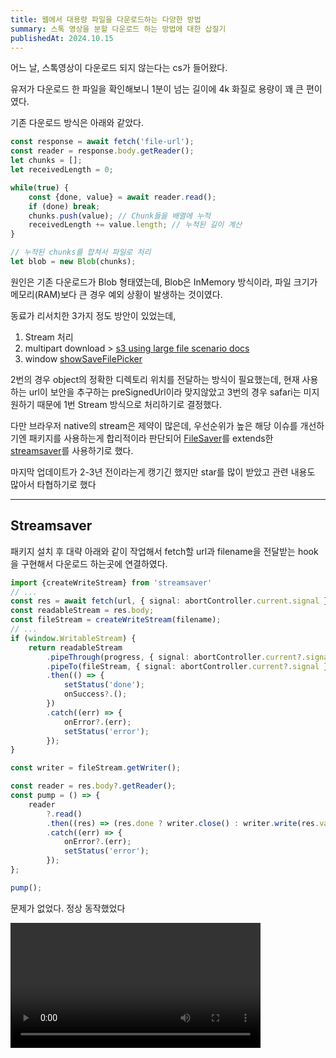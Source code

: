 ```yaml
---
title: 웹에서 대용량 파일을 다운로드하는 다양한 방법
summary: 스톡 영상을 분할 다운로드 하는 방법에 대한 삽질기
publishedAt: 2024.10.15
---
```


어느 날, 스톡영상이 다운로드 되지 않는다는 cs가 들어왔다.

유저가 다운로드 한 파일을 확인해보니 1분이 넘는 길이에 4k 화질로 용량이 꽤 큰 편이였다.

기존 다운로드 방식은 아래와 같았다.
```typescript
const response = await fetch('file-url');
const reader = response.body.getReader();
let chunks = [];
let receivedLength = 0;

while(true) {
    const {done, value} = await reader.read();
    if (done) break;
    chunks.push(value); // Chunk들을 배열에 누적
    receivedLength += value.length; // 누적된 길이 계산
}

// 누적된 chunks를 합쳐서 파일로 처리
let blob = new Blob(chunks);
```

원인은 기존 다운로드가 Blob 형태였는데, Blob은 InMemory 방식이라, 파일 크기가 메모리(RAM)보다 큰 경우 예외 상황이 발생하는 것이였다.

동료가 리서치한 3가지 정도 방안이 있었는데,
1. Stream 처리
2. multipart download > [s3 using large file scenario docs](https://docs.aws.amazon.com/ko_kr/AmazonS3/latest/userguide/example_s3_Scenario_UsingLargeFiles_section.html)
3. window [showSaveFilePicker](https://developer.mozilla.org/en-US/docs/Web/API/Window/showSaveFilePicker)


2번의 경우 object의 정확한 디렉토리 위치를 전달하는 방식이 필요했는데, 현재 사용하는 url이 보안을 추구하는 preSignedUrl이라 맞지않았고
3번의 경우 safari는 미지원하기 때문에 1번 Stream 방식으로 처리하기로 결정했다.

다만 브라우저 native의 stream은 제약이 많은데, 우선순위가 높은 해당 이슈를 개선하기엔 패키지를 사용하는게 합리적이라 판단되어 [FileSaver](https://www.npmjs.com/package/file-saver)를 extends한 [streamsaver](https://github.com/jimmywarting/StreamSaver.js)를 사용하기로 했다.

마지막 업데이트가 2-3년 전이라는게 캥기긴 했지만 star를 많이 받았고 관련 내용도 많아서 타협하기로 했다

---

## Streamsaver

패키지 설치 후 대략 아래와 같이 작업해서 fetch할 url과 filename을 전달받는 hook을 구현해서 다운로드 하는곳에 연결하였다.

```typescript
import {createWriteStream} from 'streamsaver'
// ...
const res = await fetch(url, { signal: abortController.current.signal });
const readableStream = res.body;
const fileStream = createWriteStream(filename);
// ...
if (window.WritableStream) {
    return readableStream
        .pipeThrough(progress, { signal: abortController.current?.signal })
        .pipeTo(fileStream, { signal: abortController.current?.signal })
        .then(() => {
            setStatus('done');
            onSuccess?.();
        })
        .catch((err) => {
            onError?.(err);
            setStatus('error');
        });
}

const writer = fileStream.getWriter();

const reader = res.body?.getReader();
const pump = () => {
    reader
        ?.read()
        .then((res) => (res.done ? writer.close() : writer.write(res.value).then(pump)))
        .catch((err) => {
            onError?.(err);
            setStatus('error');
        });
};

pump();

```

문제가 없었다. 정상 동작했었다

<video src="/videos/CleanShot%202024-10-16%20at%2000.04.11.mp4" controls width="400px" />

문제가 없었다고 생각했는데, 사파리에선 동작하지 않았다.

폴리필이 문제일까 생각해서 구글링한대로 [web-streams-polyfill](https://www.npmjs.com/package/web-streams-polyfill)도 설치해봤다.

그러나 동작하지 않았다.

결국엔 패키지에 문제가 있다고 판단 ~~(2년넘게 업데이트가 되지 않았기 때문..?)~~ 하여 패키지 없이 직접 구현해보기로 했다.

[Stream Api](https://developer.mozilla.org/en-US/docs/Web/API/Streams_API)를 찾아보고 여러 시행착오 끝에 `reader`와 `writer` / `pipeThrough`와 `pipeTo`에 대해 점점 이해가 됐다.


```typescript
const response = await fetch('file-url');
const reader = response.body.getReader();
const stream = new WritableStream({
    write(chunk) {
        // 각 chunk를 실시간으로 저장하거나 다운로드 처리processChunk(chunk); // 예시 함수로 실시간으로 처리
    }
});

response.body.pipeTo(stream);
```

그러나 이 또한 `write(chunk)` 를 하고 난 다음 어떻게 해야할 지 알수가 없었다.
구글링도 gpt도 해보니 패키지 없이 클라이언트단에서만 Stream 다운로드를 구현하기는 어렵고 `Service Worker`나 `node(서버)`를 같이 사용해야 한다고 했다.

우선 next.js를 사용하니 서버를 활용하기로 했다. app router에 맞게 수정을 했는데, 이 방법도 stream 형식으로 다운로드 할 수는 없었다.

[제로초님의 참고문서](https://www.zerocho.com/category/NodeJS/post/60778f07cf47fe0004727b12)

[개발자 블로그 참고문서](https://www.codeconcisely.com/posts/nextjs-app-router-api-download-file/)

[Stream Data 문서](https://dev.to/bsorrentino/how-to-stream-data-over-http-using-nextjs-1kmb)

이러한 여러 참고자료를 보다가 stream api 관련 보다는 large file을 어떻게 웹에서 다운로드 하는지를 찾아봤는데,


[upload-and-download-files-using-presigned-urls](https://medium.com/@alexefimenko/building-s3-file-storage-with-next-js-4-upload-and-download-files-using-presigned-urls-a83207f48227) 을 발견했다.

---

## Presigned URLs

<img src="/assets/CleanShot%202024-10-16%20at%2000.44.39%402x.png" width="100%" height="auto" alt="presigned URL을 사용해서 다운로드 하는 방법" />


s3 > `presigned URL`을 사용해서 다운로드 할 수 있다는 내용을 찾게되었다.

`presigned URL`이란 말 그대로 미리 서명한 url이란 뜻으로 미리 일정시간동안 권한이나 옵션을 부여한 url이다

우리는 기존에 presignedUrl을 사용중이였고 `window.open(presignedUrl,'_self')` 를 실행하니 생각한대로의 분할 다운로드가 동작했다!!

그러나 mov 파일은 다운로드가 잘 됐는데, mp4파일은 새탭으로 열리는 문제가 있었다.

관련해서 찾아보니 


> 기본 MIME 타입 처리 방식 때문일 수 있습니다. 브라우저는 확장자에 따라 파일을 어떻게 처리할지 결정하는데, .mp4는 대부분의 브라우저에서 재생 가능한 형식으로 간주되어 새 탭에서 열리지만, .mov 파일은 기본적으로 미디어 플레이어로 연동되거나 다운로드됩니다.
> 이 문제를 해결하기 위한 방법으로, 서버에서 제공하는 파일의 Content-Disposition 헤더를 설정할 수 있습니다.

라고 나와서 nextjs 로 구현된 서버를 까보니 `presigned URL`을 생성하는 로직이 있었는데 `Content-Disposition` 이 설정되어 있지 않았다.

```typescript
async createGetPresignedUrl(
    // ...args
): Promise<string> {
    const command = new GetObjectCommand({
        Bucket: this.AWS_BUCKET,
        // ...
        ResponseContentDisposition:`attachment;filename="${filename}"`,
    })
    // ...
}
```

다음과 같이 `ResponseContentDisposition`를 설정하여 url을 생성하니 mp4파일도 정상적으로 다운로드가 됐다!!

---

### 그런데,
검증과정에서 예기치 못한 이슈를 발견했는데, 한글이 포함된 filename의 경우 입력한 값이 아닌 디코딩된 이름으로 다운로드가 됐다.

그래서 `encodeURI`를 처리하였다. 프론트나 백에서 인코딩을 처리해주면 된다.

```typescript
async createGetPresignedUrl(
    // ...args
): Promise<string> {
    
    const encodedFilename = encodeURI(filename);
    
    const command = new GetObjectCommand({
        Bucket: this.AWS_BUCKET,
        // ...
        ResponseContentDisposition:`attachment;filename="${encodedFilename}"`,
    })
    // ...
}
```

운영중인 스톡 서비스는 사파리도 지원했는데, `Header value cannot be represented using ISO-8859-1` 라는 오류가 발생하면서 정상적으로 파일 다운로드가 되지않았다. 🤬

gpt에게 물어보니 친절하게 답을 알려주었다.

> "Header value cannot be represented using ISO-8859-1"라는 에러는 HTTP 헤더에서 사용된 값이 ISO-8859-1 문자 인코딩으로 표현될 수 없을 때 발생합니다. ISO-8859-1은 대부분의 서구 언어에서 사용되는 8비트 문자 인코딩이지만, 한글이나 다른 비서구권 문자들(예: 일본어, 중국어) 또는 이모지와 같은 특수 문자는 이 인코딩으로 표현할 수 없습니다.

그래서 최종적으로 presignedUrl를 발급받는 코드가 완성됐다.

```typescript

async function getPresignedUrl(bucketName, objectKey) {
    // 파일명을 URI 인코딩 (UTF-8로 인코딩)
    const filename = 'DropshotStock_UP6WFW1U_안경을 끼고 클립보드에 무언가를 적는 긴 머리 여성_preview.mov';
    const encodedFilename = encodeURIComponent(filename);

    const command = new GetObjectCommand({
        Bucket: bucketName,
        Key: objectKey,
        ResponseContentDisposition: `attachment; filename*=UTF-8''${encodedFilename}`,  // filename*을 사용하여 UTF-8 인코딩된 파일명 설정
    });

    try {
        const presignedUrl = await getSignedUrl(s3Client, command, { expiresIn: 3600 });
        return presignedUrl;
    } catch (err) {
        //...
    }
}
```

<video src="/videos/CleanShot%202024-10-19%20at%2001.20.23.mp4" controls width="100%" height="auto" />

---

여러 시행착오가 있었지만, 삽질하는 과정에서 stream api에 대해서도 알게되었고, s3의 presigned URL도 학습할 기회가 있었다.

